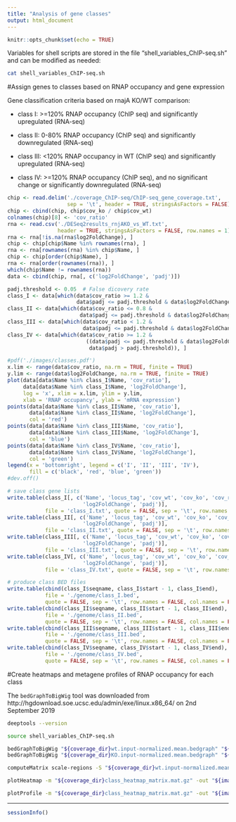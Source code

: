```yaml
---
title: "Analysis of gene classes"
output: html_document
---
```


```r
knitr::opts_chunk$set(echo = TRUE)
```

Variables for shell scripts are stored in the file "shell_variables_ChIP-seq.sh" and can be modified as needed:

```bash
cat shell_variables_ChIP-seq.sh
```

#Assign genes to classes based on RNAP occupancy and gene expression

Gene classification criteria based on rnajA KO/WT comparison:

* class I: >=120% RNAP occupancy (ChIP seq) and significantly upregulated (RNA-seq)

* class II: 0-80% RNAP occupancy (ChIP seq) and significantly downregulated (RNA-seq)

* class III: <120% RNAP occupancy in WT (ChIP seq) and significantly upregulated (RNA-seq)

* class IV: >=120% RNAP occupancy (ChIP seq), and no significant change or significantly downregulated (RNA-seq)

```r
chip <- read.delim('./coverage_ChIP-seq/ChIP-seq_gene_coverage.txt', 
                   sep = '\t', header = TRUE, stringsAsFactors = FALSE)
chip <- cbind(chip, chip$cov_ko / chip$cov_wt)
colnames(chip)[8] <- 'cov_ratio'
rna <- read.csv('./DESeq2results_rnjAKO_vs_WT.txt', 
                header = TRUE, stringsAsFactors = FALSE, row.names = 1)
rna <- rna[!is.na(rna$log2FoldChange), ]
chip <- chip[chip$Name %in% rownames(rna), ]
rna <- rna[rownames(rna) %in% chip$Name, ]
chip <- chip[order(chip$Name), ]
rna <- rna[order(rownames(rna)), ]
which(chip$Name != rownames(rna))
data <- cbind(chip, rna[, c('log2FoldChange', 'padj')])

padj.threshold <- 0.05  # False dicovery rate
class_I <- data[which(data$cov_ratio >= 1.2 & 
                      data$padj <= padj.threshold & data$log2FoldChange > 0), ]
class_II <- data[which(data$cov_ratio <= 0.8 & 
                       data$padj <= padj.threshold & data$log2FoldChange < 0), ]
class_III <- data[which(data$cov_ratio < 1.2 & 
                        data$padj <= padj.threshold & data$log2FoldChange > 0), ]
class_IV <- data[which(data$cov_ratio >= 1.2 & 
                         ((data$padj <= padj.threshold & data$log2FoldChange < 0) |
                          data$padj > padj.threshold)), ]

#pdf('./images/classes.pdf')
x.lim <- range(data$cov_ratio, na.rm = TRUE, finite = TRUE)
y.lim <- range(data$log2FoldChange, na.rm = TRUE, finite = TRUE)
plot(data[data$Name %in% class_I$Name, 'cov_ratio'], 
     data[data$Name %in% class_I$Name, 'log2FoldChange'],
     log = 'x', xlim = x.lim, ylim = y.lim, 
     xlab = 'RNAP occupancy', ylab = 'mRNA expression')
points(data[data$Name %in% class_II$Name, 'cov_ratio'], 
       data[data$Name %in% class_II$Name, 'log2FoldChange'], 
       col = 'red')
points(data[data$Name %in% class_III$Name, 'cov_ratio'], 
       data[data$Name %in% class_III$Name, 'log2FoldChange'], 
       col = 'blue')
points(data[data$Name %in% class_IV$Name, 'cov_ratio'], 
       data[data$Name %in% class_IV$Name, 'log2FoldChange'], 
       col = 'green')
legend(x = 'bottomright', legend = c('I', 'II', 'III', 'IV'), 
       fill = c('black', 'red', 'blue', 'green'))
#dev.off()

# save class gene lists
write.table(class_I[, c('Name', 'locus_tag', 'cov_wt', 'cov_ko', 'cov_ratio',
                        'log2FoldChange', 'padj')], 
            file = 'class_I.txt', quote = FALSE, sep = '\t', row.names = FALSE)
write.table(class_II[, c('Name', 'locus_tag', 'cov_wt', 'cov_ko', 'cov_ratio',
                        'log2FoldChange', 'padj')], 
            file = 'class_II.txt', quote = FALSE, sep = '\t', row.names = FALSE)
write.table(class_III[, c('Name', 'locus_tag', 'cov_wt', 'cov_ko', 'cov_ratio',
                        'log2FoldChange', 'padj')], 
            file = 'class_III.txt', quote = FALSE, sep = '\t', row.names = FALSE)
write.table(class_IV[, c('Name', 'locus_tag', 'cov_wt', 'cov_ko', 'cov_ratio',
                        'log2FoldChange', 'padj')], 
            file = 'class_IV.txt', quote = FALSE, sep = '\t', row.names = FALSE)

# produce class BED files
write.table(cbind(class_I$seqname, class_I$start - 1, class_I$end),
            file = './genome/class_I.bed', 
            quote = FALSE, sep = '\t', row.names = FALSE, col.names = FALSE)
write.table(cbind(class_II$seqname, class_II$start - 1, class_II$end),
            file = './genome/class_II.bed', 
            quote = FALSE, sep = '\t', row.names = FALSE, col.names = FALSE)
write.table(cbind(class_III$seqname, class_III$start - 1, class_III$end),
            file = './genome/class_III.bed', 
            quote = FALSE, sep = '\t', row.names = FALSE, col.names = FALSE)
write.table(cbind(class_IV$seqname, class_IV$start - 1, class_IV$end),
            file = './genome/class_IV.bed', 
            quote = FALSE, sep = '\t', row.names = FALSE, col.names = FALSE)
```

#Create heatmaps and metagene profiles of RNAP occupancy for each class

The `bedGraphToBigWig` tool was downloaded from http://hgdownload.soe.ucsc.edu/admin/exe/linux.x86_64/
on 2nd September 2019

```bash
deeptools --version
```

```bash
source shell_variables_ChIP-seq.sh

bedGraphToBigWig "${coverage_dir}wt.input-normalized.mean.bedgraph" "${genome_dir}chrom.sizes" "${coverage_dir}wt.input-normalized.mean.bw"
bedGraphToBigWig "${coverage_dir}KO.input-normalized.mean.bedgraph" "${genome_dir}chrom.sizes" "${coverage_dir}KO.input-normalized.mean.bw"

computeMatrix scale-regions -S "${coverage_dir}wt.input-normalized.mean.bw" "${coverage_dir}KO.input-normalized.mean.bw" -R "${genome_dir}class_I.bed" "${genome_dir}class_II.bed" "${genome_dir}class_III.bed" "${genome_dir}class_IV.bed" --beforeRegionStartLength 200 --regionBodyLength 1000 --afterRegionStartLength 200 --outFileName "${coverage_dir}class_heatmap_matrix.mat.gz" --outFileNameMatrix "${coverage_dir}class_heatmap_matrix.values.tab" --numberOfProcessors "${CPU}"

plotHeatmap -m "${coverage_dir}class_heatmap_matrix.mat.gz" -out "${image_dir}class_heatmap.svg" --colorMap Greys --zMax 2 --averageTypeSummaryPlot mean --labelRotation 45 --startLabel "ATG" --endLabel "stop" --regionsLabel "class I genes" "class II genes" "class III genes" "class IV genes" --samplesLabel "wt" "rnjA KO" --whatToShow "heatmap and colorbar"

plotProfile -m "${coverage_dir}class_heatmap_matrix.mat.gz" -out "${image_dir}class_profile.svg" --averageType mean --labelRotation 45 --startLabel "ATG" --endLabel "stop" --regionsLabel "class I" "class II" "class III" "class IV" --samplesLabel "wt" "rnjA KO" --yAxisLabel "RNAP occupancy" --plotTitle "average gene profiles"
```

***

```r
sessionInfo()
```